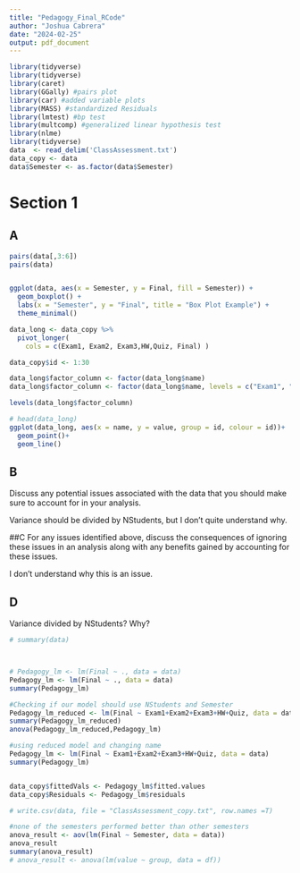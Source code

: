 ```yaml
---
title: "Pedagogy_Final_RCode"
author: "Joshua Cabrera"
date: "2024-02-25"
output: pdf_document
---
```


```r
library(tidyverse)
library(tidyverse)
library(caret)
library(GGally) #pairs plot
library(car) #added variable plots
library(MASS) #standardized Residuals
library(lmtest) #bp test
library(multcomp) #generalized linear hypothesis test
library(nlme)
library(tidyverse)
data  <- read_delim('ClassAssessment.txt')
data_copy <- data
data$Semester <- as.factor(data$Semester)
```


# Section 1 
## A
```r
pairs(data[,3:6])
pairs(data)



```
```r
ggplot(data, aes(x = Semester, y = Final, fill = Semester)) +
  geom_boxplot() +
  labs(x = "Semester", y = "Final", title = "Box Plot Example") +
  theme_minimal()

```
```r

data_long <- data_copy %>%
  pivot_longer(
    cols = c(Exam1, Exam2, Exam3,HW,Quiz, Final) )

data_copy$id <- 1:30

data_long$factor_column <- factor(data_long$name)
data_long$factor_column <- factor(data_long$name, levels = c("Exam1", "Exam2", "Exam3", "HW", "Quiz", "Final"))

levels(data_long$factor_column)

# head(data_long)
ggplot(data_long, aes(x = name, y = value, group = id, colour = id))+
  geom_point()+
  geom_line()
```

## B
Discuss any potential issues associated with the data that you should make sure to account for in 
your analysis.

Variance should be divided by NStudents, but I don't quite understand why.

##C
For any issues identified above, discuss the consequences of ignoring these issues in an analysis 
along with any benefits gained by accounting for these issues.

I don't understand why this is an issue.

## D

Variance divided by NStudents? Why?

```r
# summary(data)



# Pedagogy_lm <- lm(Final ~ ., data = data)
Pedagogy_lm <- lm(Final ~ ., data = data)
summary(Pedagogy_lm)

#Checking if our model should use NStudents and Semester
Pedagogy_lm_reduced <- lm(Final ~ Exam1+Exam2+Exam3+HW+Quiz, data = data)
summary(Pedagogy_lm_reduced)
anova(Pedagogy_lm_reduced,Pedagogy_lm)

#using reduced model and changing name
Pedagogy_lm <- lm(Final ~ Exam1+Exam2+Exam3+HW+Quiz, data = data)
summary(Pedagogy_lm)


data_copy$fittedVals <- Pedagogy_lm$fitted.values
data_copy$Residuals <- Pedagogy_lm$residuals

# write.csv(data, file = "ClassAssessment_copy.txt", row.names =T)

#none of the semesters performed better than other semesters
anova_result <- aov(lm(Final ~ Semester, data = data))
anova_result
summary(anova_result)
# anova_result <- anova(lm(value ~ group, data = df))

```


